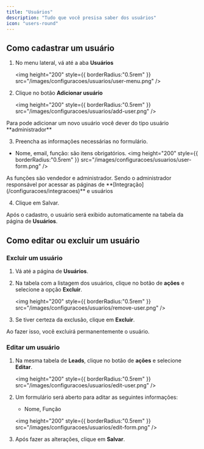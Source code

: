 ```yaml
---
title: "Usuários"
description: "Tudo que você presisa saber dos usuários"
icon: "users-round"
---
```


## Como cadastrar um usuário

1. No menu lateral, vá até a aba **Usuários**

   <img
     height="200"
     style={{ borderRadius:"0.5rem" }}
     src="/images/configuracoes/usuarios/user-menu.png"
   />
2. Clique no botão **Adicionar usuário**

   <img
     height="200"
     style={{ borderRadius:"0.5rem" }}
     src="/images/configuracoes/usuarios/add-user.png"
   />

<Warning>
Para pode adicionar um novo usuário você dever do tipo usuário **administrador**  
</Warning>

3. Preencha as informações necessárias no formulário.

- Nome, email, função: são itens obrigatórios.
   <img
     height="200"
     style={{ borderRadius:"0.5rem" }}
     src="/images/configuracoes/usuarios/user-form.png"
   />

<Info>
  As funções são vendedor e administrador. Sendo o administrador responsável por acessar as páginas de **[Integração](/configuracoes/integracoes)** e usuários
</Info>

4. Clique em Salvar.

Após o cadastro, o usuário será exibido automaticamente na tabela da página de **Usuários**.

## Como editar ou excluir um usuário

### Excluir um usuário

1. Vá até a página de **Usuários**.
2. Na tabela com a listagem dos usuários, clique no botão de **ações** e selecione a opção **Excluir**.

   <img
     height="200"
     style={{ borderRadius:"0.5rem" }}
     src="/images/configuracoes/usuarios/remove-user.png"
   />
3. Se tiver certeza da exclusão, clique em **Excluir**.

<Warning>
  Ao fazer isso, você excluirá permanentemente o usuário.
</Warning>

### Editar um usuário

1. Na mesma tabela de **Leads**, clique no botão de **ações** e selecione **Editar**.

   <img
     height="200"
     style={{ borderRadius:"0.5rem" }}
     src="/images/configuracoes/usuarios/edit-user.png"
   />
2. Um formulário será aberto para aditar as seguintes informações:

    - Nome, Função

   <img
     height="200"
     style={{ borderRadius:"0.5rem" }}
     src="/images/configuracoes/usuarios/edit-form.png"
   />
3. Após fazer as alterações, clique em **Salvar**.

